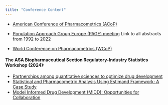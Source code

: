 ```yaml
---
title: "Conference Content"
---
```


-   [American Conference of Pharmacometrics (ACoP)](https://www.go-acop.org/default.asp?id=46&keuze=meeting)

-   [Population Approach Group Europe (PAGE) meeting](https://www.page-meeting.org/default.asp?keuze=search) Link to all abstracts from 1992 to 2022

-   [World Conference on Pharmacometrics (WCoP)](https://go-wcop.org/)

#### The ASA Biopharmaceutical Section Regulatory-Industry Statistics Workshop (2024):

-   [Partnerships among quantitative sciences to optimize drug development](../../../files/ASA2024FCD2024.pdf){target="_blank"}
-   [Statistical and Pharmacometric Analysis Using Estimand Framework: A Case Study](../../../files/ASA2024PresentationJafarFinal.pdf){target="_blank"}
-   [Model Informed Drug Development (MIDD): Opportunities for Collaboration](../../../files/OBOCP_OpportunitiesCollaboration_202409.pdf){target="_blank"}
